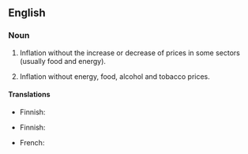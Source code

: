 {{also|core-inflation}}
==English==

===Noun===
{{en-noun|head=[[core]] [[inflation]]|-|s}}

# {{label|en|economics}} Inflation without the increase or decrease of prices in some sectors (usually food and energy).
# {{label|en|economics|in the Eurozone}} Inflation without energy, food, alcohol and tobacco prices.

====Translations====
{{trans-top|inflation without the increase or decrease of prices in some sectors}}
* Finnish: {{t|fi|pohjainflaatio}}
{{trans-mid}}
{{trans-bottom}}

{{trans-top|Eurozone: inflation without energy, food, alcohol and tobacco prices}}
* Finnish: {{t|fi|pohjainflaatio}}
{{trans-mid}}
{{trans-bottom}}

{{checktrans-top}}
* French: {{t-check|fr|inflation sous-jacente}}
{{checktrans-bottom}}